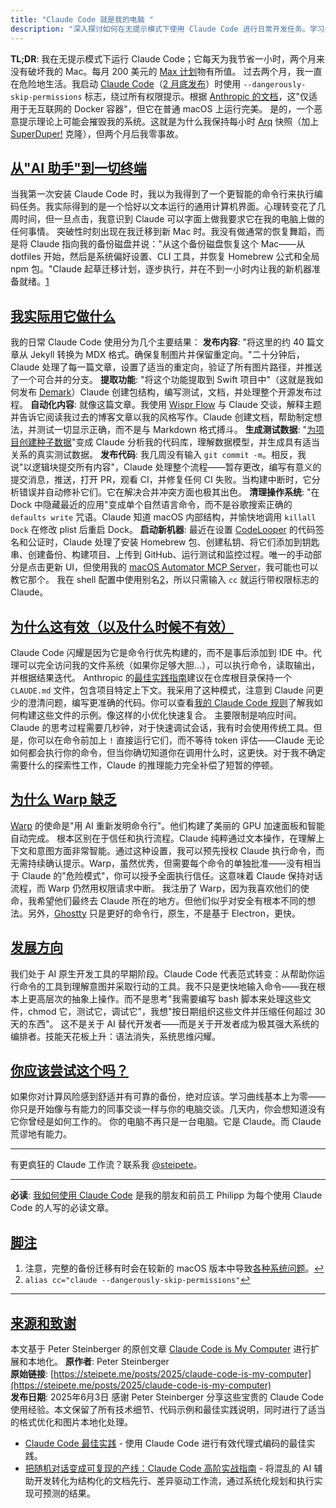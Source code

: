 ```yaml
---
title: "Claude Code 就是我的电脑 "
description: "深入探讨如何在无提示模式下使用 Claude Code 进行日常开发任务。学习如何利用 AI 进行内容发布、代码提取、自动化和系统管理。"
---
```

**TL;DR**: 我在无提示模式下运行 Claude Code；它每天为我节省一小时，两个月来没有破坏我的 Mac。每月 200 美元的 [Max 计划](https://steipete.me/posts/2025/stop-overthinking-ai-subscriptions/)物有所值。
过去两个月，我一直在危险地生活。我启动 [Claude Code](https://claude.ai/code)（[2 月底发布](https://www.anthropic.com/news/claude-3-7-sonnet)）时使用 `--dangerously-skip-permissions` 标志，绕过所有权限提示。根据 [Anthropic 的文档](https://docs.anthropic.com/en/docs/claude-code)，这"仅适用于无互联网的 Docker 容器"，但它在普通 macOS 上运行完美。
是的，一个恶意提示理论上可能会摧毁我的系统。这就是为什么我保持每小时 [Arq](https://www.arqbackup.com/) 快照（加上 [SuperDuper!](https://www.shirt-pocket.com/SuperDuper/SuperDuperDescription.html) 克隆），但两个月后我零事故。
## [从"AI 助手"到一切终端](#从ai-助手到一切终端)
当我第一次安装 Claude Code 时，我以为我得到了一个更智能的命令行来执行编码任务。我实际得到的是一个恰好以文本运行的通用计算机界面。心理转变花了几周时间，但一旦点击，我意识到 Claude 可以字面上做我要求它在我的电脑上做的任何事情。
突破性时刻出现在我迁移到新 Mac 时。我没有做通常的恢复舞蹈，而是将 Claude 指向我的备份磁盘并说："从这个备份磁盘恢复这个 Mac——从 dotfiles 开始，然后是系统偏好设置、CLI 工具，并恢复 Homebrew 公式和全局 npm 包。"Claude 起草迁移计划，逐步执行，并在不到一小时内让我的新机器准备就绪。[1](https://steipete.me/posts/2025/claude-code-is-my-computer#user-content-fn-1)
## [我实际用它做什么](#我实际用它做什么)
我的日常 Claude Code 使用分为几个主要结果：
**发布内容**: "将这里的约 40 篇文章从 Jekyll 转换为 MDX 格式。确保复制图片并保留重定向。"二十分钟后，Claude 处理了每一篇文章，设置了适当的重定向，验证了所有图片路径，并推送了一个可合并的分支。
**提取功能**: "将这个功能提取到 Swift 项目中"（这就是我如何发布 [Demark](https://steipete.me/posts/2025/introducing-demark-html-to-markdown-in-swift/)）Claude 创建包结构，编写测试，文档，并处理整个开源发布过程。
**自动化内容**: 就像这篇文章。我使用 [Wispr Flow](https://wisprflow.ai/) 与 Claude 交谈，解释主题并告诉它阅读我过去的博客文章以我的风格写作。Claude 创建文档，帮助制定想法，并测试一切显示正确，而不是与 Markdown 格式搏斗。
**生成测试数据**: "[为项目创建种子数据](https://x.com/steipete/status/1923897903698887036)"变成 Claude 分析我的代码库，理解数据模型，并生成具有适当关系的真实测试数据。
**发布代码**: 我几周没有输入 `git commit -m`。相反，我说"以逻辑块提交所有内容"，Claude 处理整个流程——暂存更改，编写有意义的提交消息，推送，打开 PR，观看 CI，并修复任何 CI 失败。当构建中断时，它分析错误并自动修补它们。它在解决合并冲突方面也极其出色。
**清理操作系统**: "在 Dock 中隐藏最近的应用"变成单个自然语言命令，而不是谷歌搜索正确的 `defaults write` 咒语。Claude 知道 macOS 内部结构，并愉快地调用 `killall Dock` 在修改 plist 后重启 Dock。
**启动新机器**: 最近在设置 [CodeLooper](https://www.codelooper.app/) 的代码签名和公证时，Claude 处理了安装 Homebrew 包、创建私钥、将它们添加到钥匙串、创建备份、构建项目、上传到 GitHub、运行测试和监控过程。唯一的手动部分是点击更新 UI，但使用我的 [macOS Automator MCP Server](https://github.com/steipete/macos-automator-mcp)，我可能也可以教它那个。
我在 shell 配置中使用别名[2](https://steipete.me/posts/2025/claude-code-is-my-computer#user-content-fn-2)，所以只需输入 `cc` 就运行带权限标志的 Claude。
## [为什么这有效（以及什么时候不有效）](#为什么这有效以及什么时候不有效)
Claude Code 闪耀是因为它是命令行优先构建的，而不是事后添加到 IDE 中。代理可以完全访问我的文件系统（如果你足够大胆…），可以执行命令，读取输出，并根据结果迭代。
Anthropic 的[最佳实践指南](https://www.anthropic.com/engineering/claude-code-best-practices)建议在仓库根目录保持一个 `CLAUDE.md` 文件，包含项目特定上下文。我采用了这种模式，注意到 Claude 问更少的澄清问题，编写更准确的代码。你可以查看[我的 Claude Code 规则](https://github.com/steipete/agent-rules)了解我如何构建这些文件的示例。像这样的小优化快速复合。
主要限制是响应时间。Claude 的思考过程需要几秒钟，对于快速调试会话，我有时会使用传统工具。但是，你可以在命令前加上 `!` 直接运行它们，而不等待 token 评估——Claude 无论如何都会执行你的命令，但当你确切知道你在调用什么时，这更快。对于我不确定需要什么的探索性工作，Claude 的推理能力完全补偿了短暂的停顿。
## [为什么 Warp 缺乏](#为什么-warp-缺乏)
[Warp](https://www.warp.dev/) 的使命是"用 AI 重新发明命令行"。他们构建了美丽的 GPU 加速面板和智能自动完成。
根本区别在于信任和执行流程。Claude 纯粹通过文本操作，在理解上下文和意图方面非常智能。通过这种设置，我可以预先授权 Claude 执行命令，而无需持续确认提示。Warp，虽然优秀，但需要每个命令的单独批准——没有相当于 Claude 的"危险模式"，你可以授予全面执行信任。这意味着 Claude 保持对话流程，而 Warp 仍然用权限请求中断。
我注册了 Warp，因为我喜欢他们的使命，我希望他们最终去 Claude 所在的地方。但他们似乎对安全有根本不同的想法。另外，[Ghostty](https://ghostty.org/) 只是更好的命令行，原生，不是基于 Electron，更快。
## [发展方向](#发展方向)
我们处于 AI 原生开发工具的早期阶段。Claude Code 代表范式转变：从帮助你运行命令的工具到理解意图并采取行动的工具。我不只是更快地输入命令——我在根本上更高层次的抽象上操作。而不是思考"我需要编写 bash 脚本来处理这些文件，chmod 它，测试它，调试它"，我想"按日期组织这些文件并压缩任何超过 30 天的东西"。
这不是关于 AI 替代开发者——而是关于开发者成为极其强大系统的编排者。技能天花板上升：语法消失，系统思维闪耀。
## [你应该尝试这个吗？](#你应该尝试这个吗)
如果你对计算风险感到舒适并有可靠的备份，绝对应该。学习曲线基本上为零——你只是开始像与有能力的同事交谈一样与你的电脑交谈。几天内，你会想知道没有它你曾经是如何工作的。
你的电脑不再只是一台电脑。它是 Claude。而 Claude 荒谬地有能力。
* * *
有更疯狂的 Claude 工作流？联系我 [@steipete](https://twitter.com/steipete)。
* * *
**必读**: [我如何使用 Claude Code](https://spiess.dev/blog/how-i-use-claude-code) 是我的朋友和前员工 Philipp 为每个使用 Claude Code 的人写的必读文章。
## [脚注](#脚注)
1.  注意，完整的备份迁移有时会在较新的 macOS 版本中导致[各种系统问题](https://discussions.apple.com/thread/255759421)。[↩](https://steipete.me/posts/2025/claude-code-is-my-computer#user-content-fnref-1)
2.  `alias cc="claude --dangerously-skip-permissions"`[↩](https://steipete.me/posts/2025/claude-code-is-my-computer#user-content-fnref-2)
* * *
## [来源和致谢](#来源和致谢)
本文基于 Peter Steinberger 的原创文章 [Claude Code is My Computer](https://steipete.me/posts/2025/claude-code-is-my-computer) 进行扩展和本地化。
**原作者**: Peter Steinberger  
**原始链接**: [https://steipete.me/posts/2025/claude-code-is-my-computer](https://steipete.me/posts/2025/claude-code-is-my-computer)  
**发布日期**: 2025年6月3日
感谢 Peter Steinberger 分享这些宝贵的 Claude Code 使用经验。本文保留了所有技术细节、代码示例和最佳实践说明，同时进行了适当的格式优化和图片本地化处理。
- [Claude Code 最佳实践](/docs/guides/core-best-practices) - 使用 Claude Code 进行有效代理式编码的最佳实践。
- [把随机对话变成可复现的产线：Claude Code 高阶实战指南](/docs/guides/production-workflow) - 将混乱的 AI 辅助开发转化为结构化的文档先行、差异驱动工作流，通过系统化规划和执行实现可预测的结果。
